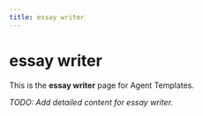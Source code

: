 ```yaml
---
title: essay writer
---
```


# essay writer

This is the **essay writer** page for Agent Templates.

_TODO: Add detailed content for essay writer._
